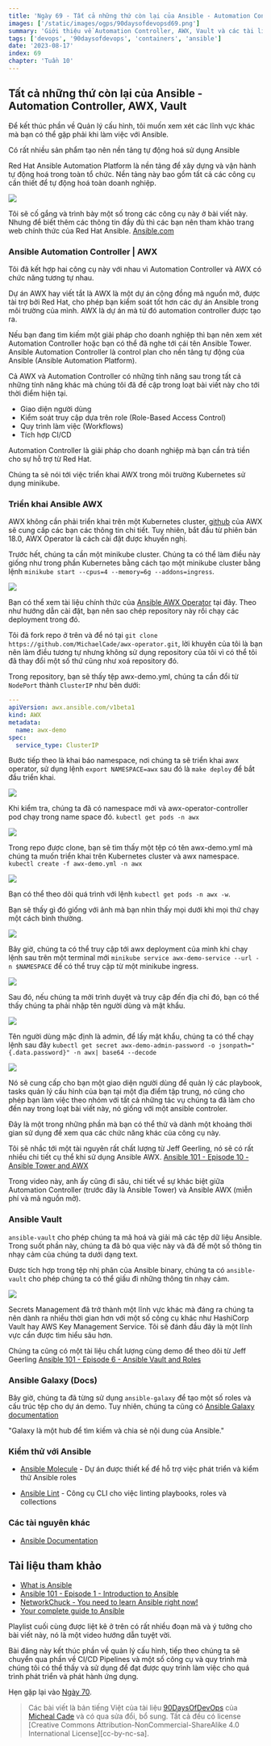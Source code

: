 ```yaml
---
title: 'Ngày 69 - Tất cả những thứ còn lại của Ansible - Automation Controller, AWX, Vault'
images: ['/static/images/ogps/90daysofdevopsd69.png']
summary: 'Giới thiệu về Automation Controller, AWX, Vault và các tài liệu hữu ích khi sử dụng Ansible'
tags: ['devops', '90daysofdevops', 'containers', 'ansible']
date: '2023-08-17'
index: 69
chapter: 'Tuần 10'
---
```


<TOCInline toc={props.toc} asDisclosure />

## Tất cả những thứ còn lại của Ansible - Automation Controller, AWX, Vault

Để kết thúc phần về Quản lý cấu hình, tôi muốn xem xét các lĩnh vực khác mà bạn có thể gặp phải khi làm việc với Ansible.

Có rất nhiều sản phẩm tạo nên nền tảng tự động hoá sử dụng Ansible

Red Hat Ansible Automation Platform là nền tảng để xây dựng và vận hành tự động hoá trong toàn tổ chức. Nền tảng này bao gồm tất cả các công cụ cần thiết để tự động hoá toàn doanh nghiệp.

![](/static/images/assets/Day69_config1.png)

Tôi sẽ cố gắng và trình bày một số trong các công cụ này ở bài viết này. Nhưng để biết thêm các thông tin đầy đủ thì các bạn nên tham khảo trang web chính thức của Red Hat Ansible. [Ansible.com](https://www.ansible.com/?hsLang=en-us)

### Ansible Automation Controller | AWX

Tôi đã kết hợp hai công cụ này với nhau vì Automation Controller và AWX có chức năng tương tự nhau.

Dự án AWX hay viết tắt là AWX là một dự án cộng đồng mã nguồn mở, được tài trợ bởi Red Hat, cho phép bạn kiểm soát tốt hơn các dự án Ansible trong môi trường của mình. AWX là dự án mà từ đó automation controller được tạo ra.

Nếu bạn đang tìm kiếm một giải pháp cho doanh nghiệp thì bạn nên xem xét Automation Controller hoặc bạn có thể đã nghe tới cái tên Ansible Tower. Ansible Automation Controller là control plan cho nền tảng tự động của Ansible (Ansible Automation Platform).

Cả AWX và Automation Controller có những tính năng sau trong tất cả những tính năng khác mà chúng tôi đã đề cập trong loạt bài viết này cho tới thời điểm hiện tại.

- Giao diện người dùng
- Kiểm soát truy cập dựa trên role (Role-Based Access Control)
- Quy trình làm việc (Workflows)
- Tích hợp CI/CD

Automation Controller là giải pháp cho doanh nghiệp mà bạn cần trả tiền cho sự hỗ trợ từ Red Hat.

Chúng ta sẽ nói tới việc triển khai AWX trong môi trường Kubernetes sử dụng minikube.

### Triển khai Ansible AWX

AWX không cần phải triển khai trên một Kubernetes cluster, [github](https://github.com/ansible/awx) của AWX sẽ cung cấp các bạn các thông tin chi tiết. Tuy nhiên, bắt đầu từ phiên bản 18.0, AWX Operator là cách cài đặt được khuyến nghị.

Trước hết, chúng ta cần một minikube cluster. Chúng ta có thể làm điều này giống như trong phần Kubernetes bằng cách tạo một minikube cluster bằng lệnh `minikube start --cpus=4 --memory=6g --addons=ingress`.

![](/static/images/assets/Day69_config2.png)

Bạn có thể xem tài liệu chính thức của [Ansible AWX Operator](https://github.com/ansible/awx-operator) tại đây. Theo như hướng dẫn cài đặt, bạn nên sao chép repository này rồi chạy các deployment trong đó.

Tôi đã fork repo ở trên và để nó tại `git clone https://github.com/MichaelCade/awx-operator.git`, lời khuyên của tôi là bạn nên làm điều tương tự nhưng không sử dụng repository của tôi vì có thể tôi đã thay đổi một số thứ cũng như xoá repository đó.

Trong repository, bạn sẽ thấy tệp awx-demo.yml, chúng ta cần đổi từ `NodePort` thành `ClusterIP` như bên dưới:

```Yaml
---
apiVersion: awx.ansible.com/v1beta1
kind: AWX
metadata:
  name: awx-demo
spec:
  service_type: ClusterIP
```

Bước tiếp theo là khai báo namespace, nơi chúng ta sẽ triển khai awx operator, sử dụng lệnh `export NAMESPACE=awx` sau đó là `make deploy` để bắt đầu triển khai.

![](/static/images/assets/Day69_config3.png)

Khi kiểm tra, chúng ta đã có namespace mới và awx-operator-controller pod chạy trong name space đó. `kubectl get pods -n awx`

![](/static/images/assets/Day69_config4.png)

Trong repo được clone, bạn sẽ tìm thấy một tệp có tên awx-demo.yml mà chúng ta muốn triển khai trên Kubernetes cluster và awx namespace. `kubectl create -f awx-demo.yml -n awx`

![](/static/images/assets/Day69_config5.png)

Bạn có thể theo dõi quá trình với lệnh `kubectl get pods -n awx -w`.

Bạn sẽ thấy gì đó giống với ảnh mà bạn nhìn thấy mọi dưới khi mọi thứ chạy một cách bình thường.

![](/static/images/assets/Day69_config6.png)

Bây giờ, chúng ta có thể truy cập tới awx deployment của mình khi chạy lệnh sau trên một terminal mới `minikube service awx-demo-service --url -n $NAMESPACE` để có thể truy cập từ một minikube ingress.

![](/static/images/assets/Day69_config7.png)

Sau đó, nếu chúng ta mởi trình duyệt và truy cập đến địa chỉ đó, bạn có thể thấy chúng ta phải nhập tên người dùng và mật khẩu.

![](/static/images/assets/Day69_config8.png)

Tên người dùng mặc định là admin, để lấy mật khẩu, chúng ta có thể chạy lệnh sau đây `kubectl get secret awx-demo-admin-password -o jsonpath="{.data.password}" -n awx| base64 --decode`

![](/static/images/assets/Day69_config9.png)

Nó sẽ cung cấp cho bạn một giao diện người dùng để quản lý các playbook, tasks quản lý cấu hình của bạn tại một địa điểm tập trung, nó cũng cho phép bạn làm việc theo nhóm với tất cả những tác vụ chúng ta đã làm cho đến nay trong loạt bài viết này, nó giống với một ansible controler.

Đây là một trong những phần mà bạn có thể thử và dành một khoảng thời gian sử dụng để xem qua các chức năng khác của công cụ này.

Tôi sẽ nhắc tới một tài nguyên rất chất lượng từ Jeff Geerling, nó sẽ có rất nhiều chi tiết cụ thể khi sử dụng Ansible AWX. [Ansible 101 - Episode 10 - Ansible Tower and AWX](https://www.youtube.com/watch?v=iKmY4jEiy_A&t=752s)

Trong video này, anh ấy cũng đi sâu, chi tiết về sự khác biệt giữa Automation Controller (trước đây là Ansible Tower) và Ansible AWX (miễn phí và mã nguồn mở).

### Ansible Vault

`ansible-vault` cho phép chúng ta mã hoá và giải mã các tệp dữ liệu Ansible. Trong suốt phần này, chúng ta đã bỏ qua việc này và đã để một số thông tin nhạy cảm của chúng ta dưới dạng text.

Được tích hợp trong tệp nhị phân của Ansible binary, chúng ta có `ansible-vault` cho phép chúng ta có thể giấu đi những thông tin nhạy cảm.

![](/static/images/assets/Day69_config10.png)

Secrets Management đã trở thành một lĩnh vực khác mà đáng ra chúng ta nên dành ra nhiều thời gian hơn với một số công cụ khác như HashiCorp Vault hay AWS Key Management Service. Tôi sẽ đánh đầu đây là một lĩnh vực cần được tìm hiểu sâu hơn.

Chúng ta cũng có một tài liệu chất lượng cùng demo để theo dõi từ Jeff Geerling [Ansible 101 - Episode 6 - Ansible Vault and Roles](https://www.youtube.com/watch?v=JFweg2dUvqM)

### Ansible Galaxy (Docs)

Bây giờ, chúng ta đã từng sử dụng `ansible-galaxy` để tạo một số roles và cấu trúc tệp cho dự án demo. Tuy nhiên, chúng ta cũng có [Ansible Galaxy documentation](https://galaxy.ansible.com/docs/)

"Galaxy là một hub để tìm kiếm và chia sẻ nội dung của Ansible."

### Kiểm thử với Ansible

- [Ansible Molecule](https://molecule.readthedocs.io/en/latest/) - Dự án được thiết kế để hỗ trợ việc phát triển và kiểm thử Ansible roles

- [Ansible Lint](https://ansible-lint.readthedocs.io/en/latest/) - Công cụ CLI cho việc linting playbooks, roles và collections

### Các tài nguyên khác

- [Ansible Documentation](https://docs.ansible.com/ansible/latest/index.html)

## Tài liệu tham khảo

- [What is Ansible](https://www.youtube.com/watch?v=1id6ERvfozo)
- [Ansible 101 - Episode 1 - Introduction to Ansible](https://www.youtube.com/watch?v=goclfp6a2IQ)
- [NetworkChuck - You need to learn Ansible right now!](https://www.youtube.com/watch?v=5hycyr-8EKs&t=955s)
- [Your complete guide to Ansible](https://www.youtube.com/playlist?list=PLnFWJCugpwfzTlIJ-JtuATD2MBBD7_m3u)

Playlist cuối cùng được liệt kê ở trên có rất nhiều đoạn mã và ý tưởng cho bài viết này, nó là một video hướng dẫn tuyệt vời.

Bài đăng này kết thúc phần về quản lý cấu hình, tiếp theo chúng ta sẽ chuyển qua phần về CI/CD Pipelines và một số công cụ và quy trình mà chúng tôi có thể thấy và sử dụng để đạt được quy trình làm việc cho quá trình phát triển và phát hành ứng dụng.

Hẹn gặp lại vào [Ngày 70]((https://vntechies.dev/courses/90-ngay-devops/ngay-70-buc-tranh-toan-canh-ci-cd)).

> Các bài viết là bản tiếng Việt của tài liệu [90DaysOfDevOps](https://github.com/MichaelCade/90DaysOfDevOps/tree/main/2022/Days) của [Micheal Cade](https://twitter.com/MichaelCade1) và có qua sửa đổi, bổ sung. Tất cả đều có license [Creative Commons Attribution-NonCommercial-ShareAlike 4.0 International License][cc-by-nc-sa].
